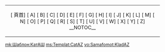 {|class="toccolours plainlinks" style="font-size:100%" align=center
| align="center" class="plainlinks"|
[{{SERVER}}{{localurl:{{NAMESPACE}}:{{PAGENAMEE}}}} 頁首] 
[{{SERVER}}{{localurl:{{NAMESPACE}}:{{PAGENAMEE}}|from=A}} A]
[{{SERVER}}{{localurl:{{NAMESPACE}}:{{PAGENAMEE}}|from=B}} B]
[{{SERVER}}{{localurl:{{NAMESPACE}}:{{PAGENAMEE}}|from=C}} C]
[{{SERVER}}{{localurl:{{NAMESPACE}}:{{PAGENAMEE}}|from=D}} D]
[{{SERVER}}{{localurl:{{NAMESPACE}}:{{PAGENAMEE}}|from=E}} E]
[{{SERVER}}{{localurl:{{NAMESPACE}}:{{PAGENAMEE}}|from=F}} F]
[{{SERVER}}{{localurl:{{NAMESPACE}}:{{PAGENAMEE}}|from=G}} G]
[{{SERVER}}{{localurl:{{NAMESPACE}}:{{PAGENAMEE}}|from=H}} H]
[{{SERVER}}{{localurl:{{NAMESPACE}}:{{PAGENAMEE}}|from=I}} I]
[{{SERVER}}{{localurl:{{NAMESPACE}}:{{PAGENAMEE}}|from=J}} J]
[{{SERVER}}{{localurl:{{NAMESPACE}}:{{PAGENAMEE}}|from=K}} K]
[{{SERVER}}{{localurl:{{NAMESPACE}}:{{PAGENAMEE}}|from=L}} L]
[{{SERVER}}{{localurl:{{NAMESPACE}}:{{PAGENAMEE}}|from=M}} M]
[{{SERVER}}{{localurl:{{NAMESPACE}}:{{PAGENAMEE}}|from=N}} N]
[{{SERVER}}{{localurl:{{NAMESPACE}}:{{PAGENAMEE}}|from=O}} O]
[{{SERVER}}{{localurl:{{NAMESPACE}}:{{PAGENAMEE}}|from=P}} P]
[{{SERVER}}{{localurl:{{NAMESPACE}}:{{PAGENAMEE}}|from=Q}} Q]
[{{SERVER}}{{localurl:{{NAMESPACE}}:{{PAGENAMEE}}|from=R}} R]
[{{SERVER}}{{localurl:{{NAMESPACE}}:{{PAGENAMEE}}|from=S}} S]
[{{SERVER}}{{localurl:{{NAMESPACE}}:{{PAGENAMEE}}|from=T}} T]
[{{SERVER}}{{localurl:{{NAMESPACE}}:{{PAGENAMEE}}|from=U}} U]
[{{SERVER}}{{localurl:{{NAMESPACE}}:{{PAGENAMEE}}|from=V}} V]
[{{SERVER}}{{localurl:{{NAMESPACE}}:{{PAGENAMEE}}|from=W}} W]
[{{SERVER}}{{localurl:{{NAMESPACE}}:{{PAGENAMEE}}|from=X}} X]
[{{SERVER}}{{localurl:{{NAMESPACE}}:{{PAGENAMEE}}|from=Y}} Y]
[{{SERVER}}{{localurl:{{NAMESPACE}}:{{PAGENAMEE}}|from=Z}} Z] __NOTOC__
|}<noinclude>
[[Category:維基百科分類目錄模板|{{PAGENAME}}]]
[[Category:分類頁模板|{{PAGENAME}}]]

[[mk:Шаблон:КатАШ]]
[[ms:Templat:CatAZ]]
[[vo:Samafomot:KladAZ]]
</noinclude>